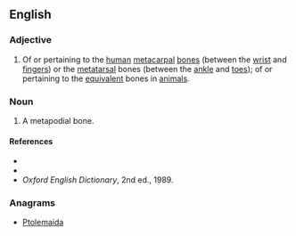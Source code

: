 ==English==

===Adjective===
{{en-adj|-}}
# {{context|anatomy|zoology|lang=en}} Of or pertaining to the [[human]] [[metacarpal]] [[bone]]s (between the [[wrist]] and [[fingers]]) or the [[metatarsal]] bones (between the [[ankle]] and [[toes]]); of or pertaining to the [[equivalent]] bones in [[animal]]s.

===Noun===
{{en-noun}}

# A metapodial bone.

====References====
* {{R:Webster 1913}}
* {{R:Dictionary.com}}
* ''Oxford English Dictionary'', 2nd ed., 1989.

===Anagrams===
* [[Ptolemaida#English|Ptolemaida]]